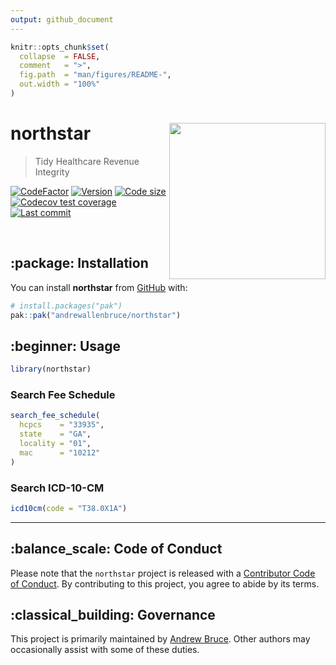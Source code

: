 ```yaml
---
output: github_document
---
```


<!-- README.md is generated from README.Rmd. Please edit that file -->

```r
knitr::opts_chunk$set(
  collapse  = FALSE,
  comment   = ">",
  fig.path  = "man/figures/README-",
  out.width = "100%"
)
```

# northstar <img src="man/figures/logo.png" align="right" height="250" />

> Tidy Healthcare Revenue Integrity

<!-- badges: start -->
[![CodeFactor](https://www.codefactor.io/repository/github/andrewallenbruce/northstar/badge)](https://www.codefactor.io/repository/github/andrewallenbruce/northstar)
[![Version](https://img.shields.io/badge/version-0.0.4-red.svg)](https://github.com/andrewallenbruce/northstar)
[![Code size](https://img.shields.io/github/languages/code-size/andrewallenbruce/northstar.svg)](https://github.com/andrewallenbruce/northstar)
[![Codecov test coverage](https://codecov.io/gh/andrewallenbruce/northstar/branch/master/graph/badge.svg)](https://app.codecov.io/gh/andrewallenbruce/northstar?branch=master)
[![Last commit](https://img.shields.io/github/last-commit/andrewallenbruce/northstar.svg)](https://github.com/andrewallenbruce/northstar/commits/master)
<!-- badges: end -->

<br>

## :package: Installation

You can install **northstar** from [GitHub](https://github.com/) with:

``` r
# install.packages("pak")
pak::pak("andrewallenbruce/northstar")
```

## :beginner: Usage

```r
library(northstar)
```


### Search Fee Schedule

```r
search_fee_schedule(
  hcpcs    = "33935",
  state    = "GA",
  locality = "01",
  mac      = "10212"
)
```

### Search ICD-10-CM

```r
icd10cm(code = "T38.0X1A")
```



------------------------------------------------------------------------------

## :balance_scale: Code of Conduct

Please note that the `northstar` project is released with a [Contributor Code of Conduct](https://andrewallenbruce.github.io/northstar/CODE_OF_CONDUCT.html). By contributing to this project, you agree to abide by its terms.

## :classical_building: Governance

This project is primarily maintained by [Andrew Bruce](https://github.com/andrewallenbruce). Other authors may occasionally assist with some of these duties.
